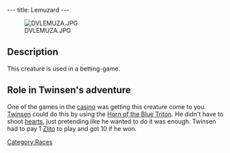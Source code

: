 ---
title: Lemuzard
---

[[Image:DVLEMUZA.JPG|right]]

==Description==
This creature is used in a betting-game.

==Role in Twinsen's adventure==
One of the games in the [[casino]] was getting this creature come to you. [[Twinsen]] could do this by using the [[Horn of the Blue Triton]]. He didn't have to shoot [[hearts]], just pretending like he wanted to do it was enough. Twinsen had to pay 1 [[Zlito]] to play and got 10 if he won.

[[Category:Races]]